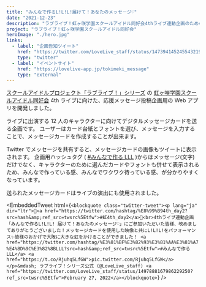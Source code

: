 ```yaml
---
title: "みんなで作るL!L!L!届けて！あなたのメッセージ♡"
date: "2021-12-23"
description: "ラブライブ！虹ヶ咲学園スクールアイドル同好会4thライブ連動企画のためのWebアプリを開発しました。"
project: "ラブライブ！虹ヶ咲学園スクールアイドル同好会"
heroImage: "./hero.jpg"
links:
  - label: "企画告知ツイート"
    href: "https://twitter.com/LoveLive_staff/status/1473941452455432194?s=20"
    type: "twitter"
  - label: "イベントサイト"
    href: "https://lovelive-app.jp/tokimeki_message"
    type: "external"
---
```



[スクールアイドルプロジェクト「ラブライブ！」シリーズ](https://lovelive-anime.jp/) の [虹ヶ咲学園スクールアイドル同好会](https://www.lovelive-anime.jp/nijigasaki/) 4th ライブに向けた、応援メッセージ投稿企画用の Web アプリを開発しました。

ライブに出演する 12 人のキャラクターに向けてデジタルメッセージカードを送る企画です。
ユーザーはカード台紙とフォントを選び、メッセージを入力することで、メッセージカードを作成することが出来ます。

Twitter でメッセージを共有すると、メッセージカードの画像もツイートに表示されます。
企画用ハッシュタグ ( [#みんなで作る LLL](https://twitter.com/search?q=%23%E3%81%BF%E3%82%93%E3%81%AA%E3%81%A7%E4%BD%9C%E3%82%8BLLL%20until%3A2022-01-13&src=typed_query&f=live) )からはメッセージ(文字)だけでなく、キャラクターのために選んだカードやフォントも併せて表示されるため、みんなで作っている感、みんなでワクワク待っている感、が分かりやすくなっています。

送られたメッセージカードはライブの演出にも使用されました。

<EmbeddedTweet
  html={`<blockquote class="twitter-tweet"><p lang="ja" dir="ltr">🌈<a href="https://twitter.com/hashtag/%E8%99%B94th_day2?src=hash&amp;ref_src=twsrc%5Etfw">#虹4th_day2</a>🌈<br>4thライブ連動企画「みんなで作るL!L!L! 届けて！あなたのメッセージ♡」にご参加いただいた皆様、改めましてありがとうございました！メッセージカードを使用した映像と共にL!L!L!をパフォーマンス✨皆様のおかげで大阪に大きな虹をかけることができました！ <a href="https://twitter.com/hashtag/%E3%81%BF%E3%82%93%E3%81%AA%E3%81%A7%E4%BD%9C%E3%82%8BLLL?src=hash&amp;ref_src=twsrc%5Etfw">#みんなで作るLLL</a> <a href="https://t.co/Rjuhq5LfGW">pic.twitter.com/Rjuhq5LfGW</a></p>&mdash; ラブライブ！シリーズ公式 (@LoveLive_staff) <a href="https://twitter.com/LoveLive_staff/status/1497888167986229250?ref_src=twsrc%5Etfw">February 27, 2022</a></blockquote>`}
/>
